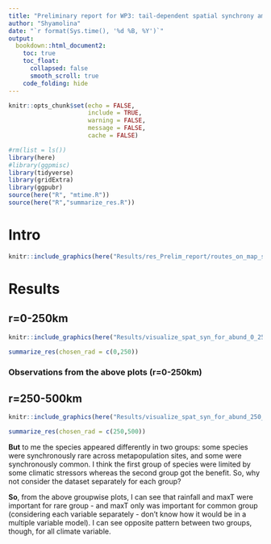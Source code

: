 ```yaml
---
title: "Preliminary report for WP3: tail-dependent spatial synchrony among birds"
author: "Shyamolina"
date: "`r format(Sys.time(), '%d %B, %Y')`"
output:
  bookdown::html_document2:
    toc: true
    toc_float:
      collapsed: false
      smooth_scroll: true
    code_folding: hide
---
```


```r
knitr::opts_chunk$set(echo = FALSE,
                      include = TRUE,
                      warning = FALSE,
                      message = FALSE,
                      cache = FALSE)
```

```r
#rm(list = ls())
library(here)
#library(ggpmisc)
library(tidyverse)
library(gridExtra)
library(ggpubr)
source(here("R", "mtime.R"))
source(here("R","summarize_res.R"))
```

# Intro

```r
knitr::include_graphics(here("Results/res_Prelim_report/routes_on_map_selectedsites_conceptual.pdf"),rel_path = F)
```

# Results

## r=0-250km

```r
knitr::include_graphics(here("Results/visualize_spat_syn_for_abund_0_250km_inkscape.pdf"),rel_path = F)
```

```r
summarize_res(chosen_rad = c(0,250))
```

### Observations from the above plots (r=0-250km)



## r=250-500km

```r
knitr::include_graphics(here("Results/visualize_spat_syn_for_abund_250_500km_inkscape.pdf"),rel_path = F)
```

```r
summarize_res(chosen_rad = c(250,500))
```


<!--
```r

# the csv files you need for further analysis are:
chosen_rad<-c(0,250)

# spatial synchrony summary results for abundance, rainfall, temperature, maxT, minT

df_ab<-read.csv(here("RESULTS/summary_spat_syn_for_abund_0_250km.csv"))
df_pr<-read.csv(here("RESULTS/summary_spat_syn_for_pr_0_250km.csv"))
df_tas<-read.csv(here("RESULTS/summary_spat_syn_for_tas_0_250km.csv"))
df_tasmax<-read.csv(here("RESULTS/summary_spat_syn_for_tasmax_0_250km.csv"))
df_tasmin<-read.csv(here("RESULTS/summary_spat_syn_for_tasmin_0_250km.csv"))

# metadata: AOU code for given species, diet category and IUCN status
df_spmeta<-read.csv(here("RESULTS/species_dietcat_edited.csv"))
```

```r
library(tidyverse)
library(dplyr)
library(here)

# read abundance summary
df_ab<-read.csv(here("RESULTS/summary_spat_syn_for_abund_0_250km.csv"))
df_ab<-df_ab%>%dplyr::select(AOU,ab_L=L,ab_U=U)%>%mutate(fLU_ab=(ab_L+ab_U)/(abs(ab_U)+ab_L))

# read pr summary
df_pr<-df_pr%>%dplyr::select(AOU,pr_L=L,pr_U=U)%>%mutate(fLU_pr=(pr_L+pr_U)/(abs(pr_U)+pr_L))

# read tas summary
df_tas<-df_tas%>%dplyr::select(AOU,tas_L=L,tas_U=U)%>%mutate(fLU_tas=(tas_L+tas_U)/(abs(tas_U)+tas_L))

# read tasmax summary
df_tasmax<-df_tasmax%>%dplyr::select(AOU,tasmax_L=L,tasmax_U=U)%>%mutate(fLU_tasmax=(tasmax_L+tasmax_U)/(abs(tasmax_U)+tasmax_L))

# read tasmin summary
df_tasmin<-df_tasmin%>%dplyr::select(AOU,tasmin_L=L,tasmin_U=U)%>%mutate(fLU_tasmin=(tasmin_L+tasmin_U)/(abs(tasmin_U)+tasmin_L))

df<-cbind(df_ab$AOU,df_ab$fLU_ab,df_pr$fLU_pr,df_tas$fLU_tas,df_tasmax$fLU_tasmax,df_tasmin$fLU_tasmin)
colnames(df)<-c("AOU","fLU_ab","fLU_pr","fLU_tas","fLU_tasmax","fLU_tasmin")
df<-as.data.frame(df)

df_spmeta<-read.csv(here("RESULTS/species_dietcat_edited.csv"))
df_spmeta<-df_spmeta%>%dplyr::select(AOU,Diet.5Cat,IUCN_status)

df<-left_join(df,df_spmeta,by="AOU")# This is the dataframe we need to visualize


id<-which(is.na(df$fLU_ab))
df<-df[-id,]

df<-na.omit(df) 

df$tail<-ifelse(df$fLU_ab>0,"LT","UT")
df$tail<-as.factor(df$tail)
df$Diet.5Cat<-as.factor(df$Diet.5Cat)
write.csv(df,here("RESULTS/df_abund_climate_spatsyn_0_250km.csv"),row.names = F)
# you need this df dataframe file to plot abund_syn vs climate_syn
```

```r

ftmethod<-"lm"

g1<-ggplot(data=df,aes(x=fLU_pr,y=fLU_ab,col=as.factor(tail)))+geom_point(alpha=0.1)+
  geom_smooth(method=ftmethod)+xlab("Spatial synchrony, rainfall")+ylab("Spatial synchrony, abundance")+
  #facet_wrap(~Diet.5Cat)+
  geom_smooth(method=ftmethod, col="black")+
  theme_bw()+stat_cor(aes(label = paste(after_stat(p.label), sep = "~")), color = "black", geom = "label")+ theme(legend.position="none")

g2<-ggplot(data=df,aes(x=fLU_tas,y=fLU_ab,col=as.factor(tail)))+geom_point(alpha=0.1)+
  geom_smooth(method=ftmethod)+xlab("Spatial synchrony, Temperature")+ylab("Spatial synchrony, abundance")+
  #facet_wrap(~Diet.5Cat)+
  geom_smooth(method=ftmethod, col="black")+
  theme_bw()+stat_cor(aes(label = paste(after_stat(p.label), sep = "~")), color = "black", geom = "label")+ theme(legend.position="none")

g3<-ggplot(data=df,aes(x=fLU_tasmax,y=fLU_ab,col=as.factor(tail)))+geom_point(alpha=0.1)+
  geom_smooth(method=ftmethod)+xlab("Spatial synchrony, maximum T")+ylab("Spatial synchrony, abundance")+
  #facet_wrap(~Diet.5Cat)+
  geom_smooth(method=ftmethod, col="black")+
  theme_bw()+stat_cor(aes(label = paste(after_stat(p.label), sep = "~")), color = "black", geom = "label")+ theme(legend.position="none")

g4<-ggplot(data=df,aes(x=fLU_tasmin,y=fLU_ab,col=as.factor(tail)))+geom_point(alpha=0.1)+
  geom_smooth(method=ftmethod)+xlab("Spatial synchrony, minimum T")+ylab("Spatial synchrony, abundance")+
  #facet_wrap(~Diet.5Cat)+
  geom_smooth(method=ftmethod, col="black")+
  theme_bw()+stat_cor(aes(label = paste(after_stat(p.label), sep = "~")), color = "black", geom = "label")+ theme(legend.position="none")

grid.arrange(g1, g2, g3, g4, ncol=2)
```
--->

**But** to me the species appeared differently in two groups: some species were synchronously rare across metapopulation sites, and some were synchronously common. I think the first group of species were limited by some climatic stressors whereas the second group got the benefit. So, why not consider the dataset separately for each group?

<!--
```r

ftmethod<-"lm"

# ======== NOW WITH SPECIES WHICH ARE SYNCHRONOUSLY RARE (n=138) ===================
# LT synchrony for abundance caused by high pr (+ve cor) and high temp across sites (-ve cor)

df1<-df%>%filter(tail=="LT")
g1<-ggplot(data=df1,aes(x=fLU_pr,y=fLU_ab))+geom_point(alpha=0.1)+
  geom_smooth(method=ftmethod, aes(col="red"))+xlab("SpatSyn, rainfall")+ylab("SpatSyn, abundance")+
  #facet_wrap(~Diet.5Cat)+
  theme_bw()+theme(legend.position = "none")+stat_cor(aes(label = paste(after_stat(p.label), sep = "~")), color = "red", geom = "label")

g2<-ggplot(data=df1,aes(x=fLU_tas,y=fLU_ab))+geom_point(alpha=0.1)+
  geom_smooth(method=ftmethod,aes(col="red"))+xlab("SpatSyn, T")+ylab("SpatSyn, abundance")+
  #facet_wrap(~Diet.5Cat)+
  theme_bw()+theme(legend.position = "none")+stat_cor(aes(label = paste(after_stat(p.label), sep = "~")), color = "red", geom = "label")

g3<-ggplot(data=df1,aes(x=fLU_tasmax,y=fLU_ab))+geom_point(alpha=0.1)+
  geom_smooth(method=ftmethod,aes(col="red"))+xlab("SpatSyn, max T")+ylab("SpatSyn, abundance")+
  #facet_wrap(~Diet.5Cat)+
  theme_bw()+theme(legend.position = "none")+stat_cor(aes(label = paste(after_stat(p.label), sep = "~")), color = "red", geom = "label")

g4<-ggplot(data=df1,aes(x=fLU_tasmin,y=fLU_ab))+geom_point(alpha=0.1)+
  geom_smooth(method=ftmethod,aes(col="red"))+xlab("SpatSyn, min T")+ylab("SpatSyn, abundance")+
  #facet_wrap(~Diet.5Cat)+
  theme_bw()+theme(legend.position = "none")+stat_cor(aes(label = paste(after_stat(p.label), sep = "~")), color = "red", geom = "label")

# === NOW WITH SPECIES WHICH ARE SYNCHRONOUSLY COMMON (n=136, excluded AOU=7470; indep pr spatsyn for 2 sites) ===================
# UT synchrony for abundance caused by high temp across sites (+ve cor)
df2<-df%>%filter(tail=="UT")
g5<-ggplot(data=df2,aes(x=fLU_pr,y=fLU_ab))+geom_point(alpha=0.1)+
  geom_smooth(method=ftmethod)+xlab("SpatSyn, rainfall")+ylab("SpatSyn, abundance")+
  #facet_wrap(~Diet.5Cat)+
  theme_bw()+stat_cor(aes(label = paste(after_stat(p.label), sep = "~")), color = "steelblue3", geom = "label")

g6<-ggplot(data=df2,aes(x=fLU_tas,y=fLU_ab))+geom_point(alpha=0.1)+
  geom_smooth(method=ftmethod)+xlab("SpatSyn, T")+ylab("SpatSyn, abundance")+
  #facet_wrap(~Diet.5Cat)+
  theme_bw()+stat_cor(aes(label = paste(after_stat(p.label), sep = "~")), color = "steelblue3", geom = "label")

g7<-ggplot(data=df2,aes(x=fLU_tasmax,y=fLU_ab))+geom_point(alpha=0.1)+
  geom_smooth(method=ftmethod)+xlab("SpatSyn, max T")+ylab("SpatSyn, abundance")+
  #facet_wrap(~Diet.5Cat)+
  theme_bw()+stat_cor(aes(label = paste(after_stat(p.label), sep = "~")), color = "steelblue3", geom = "label")

g8<-ggplot(data=df2,aes(x=fLU_tasmin,y=fLU_ab))+geom_point(alpha=0.1)+
  geom_smooth(method=ftmethod)+xlab("SpatSyn, min T")+ylab("SpatSyn, abundance")+
  #facet_wrap(~Diet.5Cat)+
  theme_bw()+stat_cor(aes(label = paste(after_stat(p.label), sep = "~")), color = "steelblue3", geom = "label")
  #stat_cor(aes(label = paste(..rr.label.., ..p.label.., sep = "~")), color = "steelblue1", geom = "label")

grid.arrange(g1, g2, g3, g4, g5, g6, g7, g8, nrow=2)
```
--->

**So**, from the above groupwise plots, I can see that rainfall and maxT were important for rare group - and maxT only was important for common group (considering each variable separately - don't know how it would be in a multiple variable model). I can see opposite pattern between two groups, though, for all climate variable.

<!--
```r

df<-read.csv(here("RESULTS/df_abund_climate_spatsyn_0_250km.csv"))

ftmethod<-"lm"

# ======== NOW WITH SPECIES WHICH ARE SYNCHRONOUSLY RARE (n=138) ===================
# LT synchrony for abundance caused by high pr (+ve cor) and high temp across sites (-ve cor)

df1<-df%>%filter(tail=="LT")
g1<-ggplot(data=df1,aes(x=fLU_pr,y=fLU_ab,col=Diet.5Cat))+geom_point(alpha=0.5)+
  geom_smooth(method=ftmethod,se=F)+xlab("SpatSyn, rainfall")+ylab("SpatSyn, abundance")+
  #facet_grid(~Diet.5Cat)+
  theme_bw()+ theme(legend.position="none")

g2<-ggplot(data=df1,aes(x=fLU_tas,y=fLU_ab,col=Diet.5Cat))+geom_point(alpha=0.5)+
  geom_smooth(method=ftmethod,se=F)+xlab("SpatSyn, T")+ylab("SpatSyn, abundance")+
  #facet_wrap(~Diet.5Cat)+
  theme_bw()+ theme(legend.position="none")

g3<-ggplot(data=df1,aes(x=fLU_tasmax,y=fLU_ab,col=Diet.5Cat))+geom_point(alpha=0.5)+
  geom_smooth(method=ftmethod,se=F)+xlab("SpatSyn, max T")+ylab("SpatSyn, abundance")+
  #facet_wrap(~Diet.5Cat)+
  theme_bw()+ theme(legend.position="none")

g4<-ggplot(data=df1,aes(x=fLU_tasmin,y=fLU_ab,col=Diet.5Cat))+geom_point(alpha=0.5)+
  geom_smooth(method=ftmethod,se=F)+xlab("SpatSyn, min T")+ylab("SpatSyn, abundance")+
  #facet_wrap(~Diet.5Cat)+
  theme_bw()+ theme(legend.position="none")

# === NOW WITH SPECIES WHICH ARE SYNCHRONOUSLY COMMON (n=136, excluded AOU=7470; indep pr spatsyn for 2 sites) ===================
# UT synchrony for abundance caused by high temp across sites (+ve cor)
df2<-df%>%filter(tail=="UT")
g5<-ggplot(data=df2,aes(x=fLU_pr,y=fLU_ab,col=Diet.5Cat))+geom_point(alpha=0.5)+
  geom_smooth(method=ftmethod,se=F)+xlab("SpatSyn, rainfall")+ylab("SpatSyn, abundance")+
  #facet_wrap(~Diet.5Cat)+
  theme_bw()+ theme(legend.position="none")

g6<-ggplot(data=df2,aes(x=fLU_tas,y=fLU_ab,col=Diet.5Cat))+geom_point(alpha=0.5)+
  geom_smooth(method=ftmethod,se=F)+xlab("SpatSyn, T")+ylab("SpatSyn, abundance")+
  #facet_wrap(~Diet.5Cat)+
  theme_bw()+ theme(legend.position="none")

g7<-ggplot(data=df2,aes(x=fLU_tasmax,y=fLU_ab,col=Diet.5Cat))+geom_point(alpha=0.5)+
  geom_smooth(method=ftmethod,se=F)+xlab("SpatSyn, max T")+ylab("SpatSyn, abundance")+
  #facet_wrap(~Diet.5Cat)+
  theme_bw()+ theme(legend.position="none")

g8<-ggplot(data=df2,aes(x=fLU_tasmin,y=fLU_ab,col=Diet.5Cat))+geom_point(alpha=0.5)+
  geom_smooth(method=ftmethod,se=F)+xlab("SpatSyn, min T")+ylab("SpatSyn, abundance")+
  #facet_wrap(~Diet.5Cat)+
  theme_bw()+ theme(legend.position="none")

g9<-ggplot(data=df2,aes(x=NA,y=NA,col=Diet.5Cat))+geom_point(alpha=0)+
  geom_smooth(method=ftmethod,se=F)+xlab("")+ylab("")+
  #facet_wrap(~Diet.5Cat)+
  theme_void()+ theme(legend.title=element_blank(),legend.position="top")

grid.arrange(g1, g2, g3, g4, g5, g6, g7, g8, g9, 
  layout_matrix = rbind(c(1, 2, 3, 4),
                        c(5, 6, 7, 8),c(9, 9, 9)), nrow=3)
```
--->


